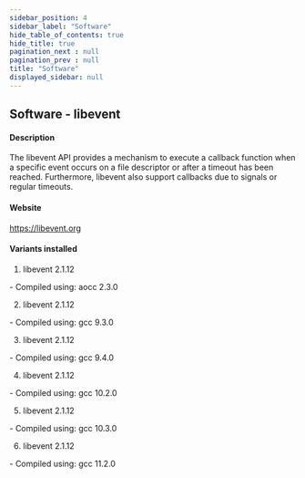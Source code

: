 ```yaml
---
sidebar_position: 4
sidebar_label: "Software"
hide_table_of_contents: true
hide_title: true
pagination_next : null
pagination_prev : null
title: "Software"
displayed_sidebar: null
---
```


## Software - libevent


#### Description
The libevent API provides a mechanism to execute a callback function when a specific event occurs on a file descriptor or after a timeout has been reached. Furthermore, libevent also support callbacks due to signals or regular timeouts.

#### Website
https://libevent.org

#### Variants installed
1. libevent 2.1.12
<div class="ul-circle">
    - Compiled using: aocc 2.3.0
</div>

2. libevent 2.1.12
<div class="ul-circle">
    - Compiled using: gcc 9.3.0
</div>

3. libevent 2.1.12
<div class="ul-circle">
    - Compiled using: gcc 9.4.0
</div>

4. libevent 2.1.12
<div class="ul-circle">
    - Compiled using: gcc 10.2.0
</div>

5. libevent 2.1.12
<div class="ul-circle">
    - Compiled using: gcc 10.3.0
</div>

6. libevent 2.1.12
<div class="ul-circle">
    - Compiled using: gcc 11.2.0
</div>


